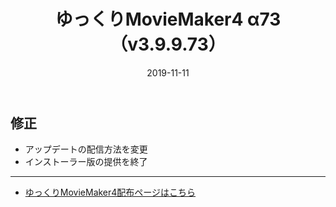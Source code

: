 ﻿---
title: ゆっくりMovieMaker4 α73 （v3.9.9.73）
date: 2019-11-11
tags: [YMM4,お知らせ]
---
## 修正
- アップデートの配信方法を変更
- インストーラー版の提供を終了

---

- [ゆっくりMovieMaker4配布ページはこちら](/ymm4/)